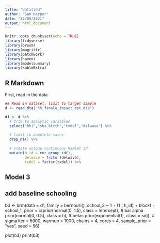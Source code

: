 ```yaml
---
title: "Untitled"
author: "Sam Harper"
date: "22/09/2021"
output: html_document
---
```


```r
knitr::opts_chunk$set(echo = TRUE)
library(tidyverse)
library(broom)
library(magrittr)
library(patchwork)
library(haven)
library(modelsummary)
library(kableExtra)
```

## R Markdown
First, read in the data

```r
## Read in dataset, limit to target sample
d <- read_dta("hh_female_impact_rpt.dta")

d1 <- d %>%
  # trim to analytic variables
  select("hh1","sba_birth","txdel","delwave") %>%
  
  # limit to complete cases
  drop_na() %>% 
  
  # create unique continuous hamlet Id
  mutate(h_id = cur_group_id(),
         delwave = factor(delwave),
         txdel = factor(txdel)) %>%
```


## Model 3
## add baseline schooling
b3 <-
  brm(data = d1, 
      family = bernoulli(),
      school_3 ~ 1 + (1 | h_id) + blockf + school_1,
      prior = c(prior(normal(0, 1.5), class = Intercept),  # bar alpha
                prior(normal(0, 0.5), class = b),          # betas
                prior(exponential(1), class = sd)),        # sigma
      iter = 5000, warmup = 1000, chains = 4, cores = 4,
      sample_prior = "yes",
      seed = 56)

plot(b3)
print(b3)
